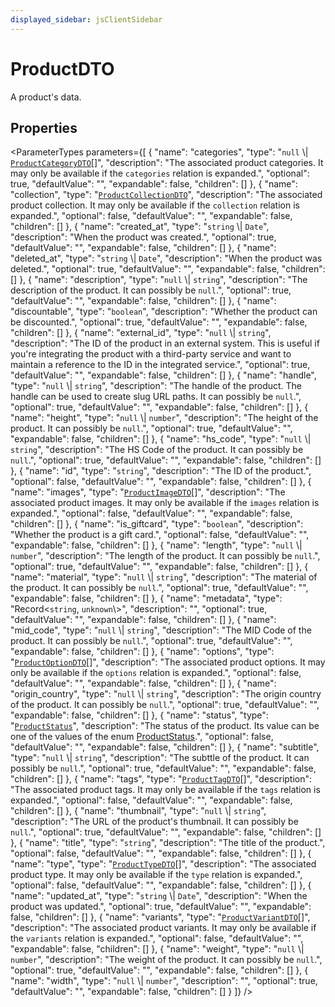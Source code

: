 ```yaml
---
displayed_sidebar: jsClientSidebar
---
```



# ProductDTO

A product's data.

## Properties

<ParameterTypes parameters={[
  {
    "name": "categories",
    "type": "``null`` \\| [`ProductCategoryDTO`](internal.internal-1.ProductTypes.ProductCategoryDTO.mdx)[]",
    "description": "The associated product categories. It may only be available if the `categories` relation is expanded.",
    "optional": true,
    "defaultValue": "",
    "expandable": false,
    "children": []
  },
  {
    "name": "collection",
    "type": "[`ProductCollectionDTO`](internal.internal-1.ProductTypes.ProductCollectionDTO.mdx)",
    "description": "The associated product collection. It may only be available if the `collection` relation is expanded.",
    "optional": false,
    "defaultValue": "",
    "expandable": false,
    "children": []
  },
  {
    "name": "created_at",
    "type": "`string` \\| `Date`",
    "description": "When the product was created.",
    "optional": true,
    "defaultValue": "",
    "expandable": false,
    "children": []
  },
  {
    "name": "deleted_at",
    "type": "`string` \\| `Date`",
    "description": "When the product was deleted.",
    "optional": true,
    "defaultValue": "",
    "expandable": false,
    "children": []
  },
  {
    "name": "description",
    "type": "``null`` \\| `string`",
    "description": "The description of the product. It can possibly be `null`.",
    "optional": true,
    "defaultValue": "",
    "expandable": false,
    "children": []
  },
  {
    "name": "discountable",
    "type": "`boolean`",
    "description": "Whether the product can be discounted.",
    "optional": true,
    "defaultValue": "",
    "expandable": false,
    "children": []
  },
  {
    "name": "external_id",
    "type": "``null`` \\| `string`",
    "description": "The ID of the product in an external system. This is useful if you're integrating the product with a third-party service and want to maintain a reference to the ID in the integrated service.",
    "optional": true,
    "defaultValue": "",
    "expandable": false,
    "children": []
  },
  {
    "name": "handle",
    "type": "``null`` \\| `string`",
    "description": "The handle of the product. The handle can be used to create slug URL paths. It can possibly be `null`.",
    "optional": true,
    "defaultValue": "",
    "expandable": false,
    "children": []
  },
  {
    "name": "height",
    "type": "``null`` \\| `number`",
    "description": "The height of the product. It can possibly be `null`.",
    "optional": true,
    "defaultValue": "",
    "expandable": false,
    "children": []
  },
  {
    "name": "hs_code",
    "type": "``null`` \\| `string`",
    "description": "The HS Code of the product. It can possibly be `null`.",
    "optional": true,
    "defaultValue": "",
    "expandable": false,
    "children": []
  },
  {
    "name": "id",
    "type": "`string`",
    "description": "The ID of the product.",
    "optional": false,
    "defaultValue": "",
    "expandable": false,
    "children": []
  },
  {
    "name": "images",
    "type": "[`ProductImageDTO`](internal.internal-1.ProductTypes.ProductImageDTO.mdx)[]",
    "description": "The associated product images. It may only be available if the `images` relation is expanded.",
    "optional": false,
    "defaultValue": "",
    "expandable": false,
    "children": []
  },
  {
    "name": "is_giftcard",
    "type": "`boolean`",
    "description": "Whether the product is a gift card.",
    "optional": false,
    "defaultValue": "",
    "expandable": false,
    "children": []
  },
  {
    "name": "length",
    "type": "``null`` \\| `number`",
    "description": "The length of the product. It can possibly be `null`.",
    "optional": true,
    "defaultValue": "",
    "expandable": false,
    "children": []
  },
  {
    "name": "material",
    "type": "``null`` \\| `string`",
    "description": "The material of the product. It can possibly be `null`.",
    "optional": true,
    "defaultValue": "",
    "expandable": false,
    "children": []
  },
  {
    "name": "metadata",
    "type": "Record<`string`, `unknown`\\>",
    "description": "",
    "optional": true,
    "defaultValue": "",
    "expandable": false,
    "children": []
  },
  {
    "name": "mid_code",
    "type": "``null`` \\| `string`",
    "description": "The MID Code of the product. It can possibly be `null`.",
    "optional": true,
    "defaultValue": "",
    "expandable": false,
    "children": []
  },
  {
    "name": "options",
    "type": "[`ProductOptionDTO`](internal.internal-1.ProductTypes.ProductOptionDTO.mdx)[]",
    "description": "The associated product options. It may only be available if the `options` relation is expanded.",
    "optional": false,
    "defaultValue": "",
    "expandable": false,
    "children": []
  },
  {
    "name": "origin_country",
    "type": "``null`` \\| `string`",
    "description": "The origin country of the product. It can possibly be `null`.",
    "optional": true,
    "defaultValue": "",
    "expandable": false,
    "children": []
  },
  {
    "name": "status",
    "type": "[`ProductStatus`](../enums/internal.internal-1.ProductTypes.ProductStatus.mdx)",
    "description": "The status of the product. Its value can be one of the values of the enum [ProductStatus](../enums/internal.internal-1.ProductTypes.ProductStatus.mdx).",
    "optional": false,
    "defaultValue": "",
    "expandable": false,
    "children": []
  },
  {
    "name": "subtitle",
    "type": "``null`` \\| `string`",
    "description": "The subttle of the product. It can possibly be `null`.",
    "optional": true,
    "defaultValue": "",
    "expandable": false,
    "children": []
  },
  {
    "name": "tags",
    "type": "[`ProductTagDTO`](internal.internal-1.ProductTypes.ProductTagDTO.mdx)[]",
    "description": "The associated product tags. It may only be available if the `tags` relation is expanded.",
    "optional": false,
    "defaultValue": "",
    "expandable": false,
    "children": []
  },
  {
    "name": "thumbnail",
    "type": "``null`` \\| `string`",
    "description": "The URL of the product's thumbnail. It can possibly be `null`.",
    "optional": true,
    "defaultValue": "",
    "expandable": false,
    "children": []
  },
  {
    "name": "title",
    "type": "`string`",
    "description": "The title of the product.",
    "optional": false,
    "defaultValue": "",
    "expandable": false,
    "children": []
  },
  {
    "name": "type",
    "type": "[`ProductTypeDTO`](internal.internal-1.ProductTypes.ProductTypeDTO.mdx)[]",
    "description": "The associated product type. It may only be available if the `type` relation is expanded.",
    "optional": false,
    "defaultValue": "",
    "expandable": false,
    "children": []
  },
  {
    "name": "updated_at",
    "type": "`string` \\| `Date`",
    "description": "When the product was updated.",
    "optional": true,
    "defaultValue": "",
    "expandable": false,
    "children": []
  },
  {
    "name": "variants",
    "type": "[`ProductVariantDTO`](internal.internal-1.ProductTypes.ProductVariantDTO.mdx)[]",
    "description": "The associated product variants. It may only be available if the `variants` relation is expanded.",
    "optional": false,
    "defaultValue": "",
    "expandable": false,
    "children": []
  },
  {
    "name": "weight",
    "type": "``null`` \\| `number`",
    "description": "The weight of the product. It can possibly be `null`.",
    "optional": true,
    "defaultValue": "",
    "expandable": false,
    "children": []
  },
  {
    "name": "width",
    "type": "``null`` \\| `number`",
    "description": "",
    "optional": true,
    "defaultValue": "",
    "expandable": false,
    "children": []
  }
]} />
